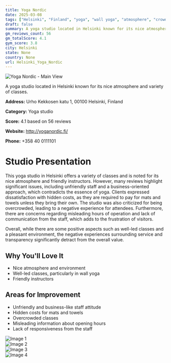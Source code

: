 ```yaml
---
title: Yoga Nordic
date: 2025-03-08
tags: ["Helsinki", "Finland", "yoga", "wall yoga", "atmosphere", "crowded", "Helsinki"]  
draft: false
summary: A yoga studio located in Helsinki known for its nice atmosphere and variety of classes.
gm_reviews_count: 56
gm_totalScore: 4.1
gym_score: 3.8
city: Helsinki
state: None
country: None
url: Helsinki_Yoga_Nordic
---
```


<div className="aspect-[16/9] relative my-8">
  <img 
    src="https://lh5.googleusercontent.com/p/AF1QipNcqSe9gxmAgjlTgcX7muLQI7lyAMPp9tbtEl1a=w1920-h1080-k-no"
    alt="Yoga Nordic - Main View"
    className="object-cover absolute inset-0 w-full h-full rounded-lg"
  />
</div>

A yoga studio located in Helsinki known for its nice atmosphere and variety of classes.

**Address:** Urho Kekkosen katu 1, 00100 Helsinki, Finland

**Category:** Yoga studio

**Score:** 4.1 based on 56 reviews

**Website:** http://yoganordic.fi/

**Phone:** +358 40 0111101

# Studio Presentation

This yoga studio in Helsinki offers a variety of classes and is noted for its nice atmosphere and friendly instructors. However, many reviews highlight significant issues, including unfriendly staff and a business-oriented approach, which contradicts the essence of yoga. Clients expressed dissatisfaction with hidden costs, as they are required to pay for mats and towels unless they bring their own. The studio was also criticized for being overcrowded, leading to a negative experience for attendees. Furthermore, there are concerns regarding misleading hours of operation and lack of communication from the staff, which adds to the frustration of visitors.

Overall, while there are some positive aspects such as well-led classes and a pleasant environment, the negative experiences surrounding service and transparency significantly detract from the overall value.

## Why You'll Love It

- Nice atmosphere and environment
- Well-led classes, particularly in wall yoga
- Friendly instructors

## Areas for Improvement

- Unfriendly and business-like staff attitude
- Hidden costs for mats and towels
- Overcrowded classes
- Misleading information about opening hours
- Lack of responsiveness from the staff

<div className="grid grid-cols-1 xl:grid-cols-2 gap-4 my-8">
<div className="aspect-[4/3] relative"><img src="https://lh5.googleusercontent.com/p/AF1QipNG5h9hSXyczPfcHDlimm7Fpm4e_G3X3WFzcrb7=w1920-h1080-k-no" alt="Image 1" className="object-cover absolute inset-0 w-full h-full rounded-lg" /></div>
<div className="aspect-[4/3] relative"><img src="https://lh5.googleusercontent.com/p/AF1QipPPEGZ_nnQHUoXTshFwYkEKuL3WiE7aKXnVN1U-=w1920-h1080-k-no" alt="Image 2" className="object-cover absolute inset-0 w-full h-full rounded-lg" /></div>
<div className="aspect-[4/3] relative"><img src="https://lh5.googleusercontent.com/p/AF1QipNHP_df1IejPaslVG5BfFoQePM8J456sj0Dkai0=w1920-h1080-k-no" alt="Image 3" className="object-cover absolute inset-0 w-full h-full rounded-lg" /></div>
<div className="aspect-[4/3] relative"><img src="https://lh5.googleusercontent.com/p/AF1QipNGiLJ5d3c0fn_K56L6S8jHwpvbk2SEm9cywhcB=w1920-h1080-k-no" alt="Image 4" className="object-cover absolute inset-0 w-full h-full rounded-lg" /></div>
</div>